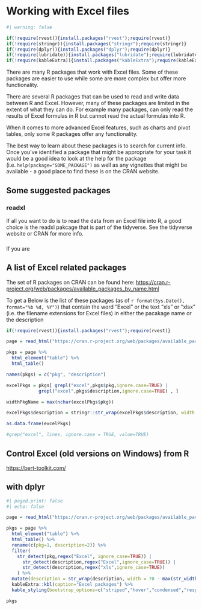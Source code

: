 # <yrChapterNumber></yrChapterNumber> Working with Excel files

```r
#| warning: false

if(!require(rvest)){install.packages("rvest");require(rvest)}
if(!require(stringr)){install.packages("stringr");require(stringr)}
if(!require(dplyr)){install.packages("dplyr");require(dplyr)}
if(!require(lubridate)){install.packages("lubridate");require(lubridate)}
if(!require(kableExtra)){install.packages("kableExtra");require(kableExtra)}
```

There are many R packages that work with Excel files. Some of these packages
are easier to use while some are more complex but offer more functionality. 

There are several R packages that can be used to read and write data between R 
and Excel. However, many of these packages are limited in the extent of what
they can do. For example many packages, can only read the results of Excel 
formulas in R but cannot read the actual formulas into R.

When it comes to more advanced Excel features, such as charts and 
pivot tables, only some R packages offer any functionality.

The best way to learn about these packages is to search for current info.
Once you've identified a package that might be appropriate for your task it
would be a good idea to look at the help for the package 
(i.e. `help(package="SOME_PACKAGE")` as well as 
any vignettes that might be available - a good place to find these is 
on the CRAN website.

## Some suggested packages

### readxl

If all you want to do is to read the data from an Excel file into R, a 
good choice is the readxl pakcage that is part of the tidyverse.
See the tidyverse website or CRAN for more info. 

### 
If you are 

## A list of Excel related packages

The set of R packages on CRAN can be found here:
<https://cran.r-project.org/web/packages/available_packages_by_name.html>

To get a 
Below is the list of these packages (as of `r format(Sys.Date(), format="%b %d, %Y")`)
that contain the word "Excel" or the text "xls" or "xlsx" (i.e. the filename extensions for Excel files)
in either the pacakage name or the description

::: {.content-hidden}
```r
if(!require(rvest)){install.packages("rvest");require(rvest)}

page = read_html("https://cran.r-project.org/web/packages/available_packages_by_name.html")

pkgs = page %>% 
  html_element("table") %>%
  html_table()

names(pkgs) = c("pkg", "description")

excelPkgs = pkgs[ grepl("excel",pkgs$pkg,ignore.case=TRUE) |
            grepl("excel",pkgs$description,ignore.case=TRUE) , ]

widthPkgName = max(nchar(excelPkgs$pkg))

excelPkgs$description = stringr::str_wrap(excelPkgs$description, width = 78 - widthPkgName)

as.data.frame(excelPkgs)

#grep("excel", lines, ignore.case = TRUE, value=TRUE)
```
:::

## Control Excel (old versions on Windows) from R

<https://bert-toolkit.com/>


## with dplyr

```r
#| paged.print: false
#| echo: false

page = read_html("https://cran.r-project.org/web/packages/available_packages_by_name.html")

pkgs = page %>% 
  html_element("table") %>%
  html_table() %>%
  rename(c(pkg=1, description=2)) %>%
  filter(
    str_detect(pkg,regex("Excel", ignore_case=TRUE)) | 
      str_detect(description,regex("Excel",ignore_case=TRUE)) |
      str_detect(description,regex("xls",ignore_case=TRUE))
    ) %>%
  mutate(description = str_wrap(description, width = 70 - max(str_width(pkg)))) %>%
  kableExtra::kbl(caption="Excel packages") %>%
  kable_styling(bootstrap_options=c("striped","hover","condensed","responsive",full_width=FALSE,position="center",fixed_thead=TRUE))

pkgs

```
